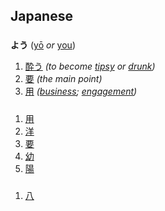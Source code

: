 == Japanese ==
=== {{Furigana}} ===
'''よう''' ([[yō]] ''or'' [[you]])

# [[酔う]] ''(to become [[tipsy]] or [[drunk]])''
# [[要]] ''(the main point)''
# [[用]] ''([[business]]; [[engagement]])''
{{furistub}}
==== {{Kanji readings}} ====
===== {{Onyomi}} =====

# [[用]]
# [[洋]]
# [[要]]
# [[幼]]
# [[陽]]
{{kanji readings stub}}
===== {{Kunyomi}} =====

# [[八]]